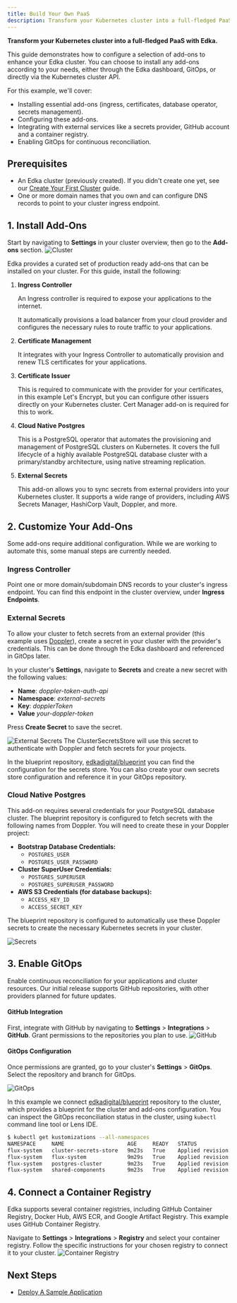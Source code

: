 ```yaml
---
title: Build Your Own PaaS
description: Transform your Kubernetes cluster into a full-fledged PaaS with Edka
---
```


**Transform your Kubernetes cluster into a full-fledged PaaS with Edka.**

This guide demonstrates how to configure a selection of add-ons to enhance your Edka cluster. You can choose to install any add-ons according to your needs, either through the Edka dashboard, GitOps, or directly via the Kubernetes cluster API.

For this example, we'll cover:
- Installing essential add-ons (ingress, certificates, database operator, secrets management).
- Configuring these add-ons.
- Integrating with external services like a secrets provider, GitHub account and a container registry.
- Enabling GitOps for continuous reconciliation.

## Prerequisites

- An Edka cluster (previously created). If you didn't create one yet, see our [Create Your First Cluster](/get-started/create-a-cluster/) guide.
- One or more domain names that you own and can configure DNS records to point to your cluster ingress endpoint.

## 1. Install Add-Ons
Start by navigating to **Settings** in your cluster overview, then go to the **Add-ons** section.
![Cluster](https://assets.edka.io/ek_addons.webp)

Edka provides a curated set of production ready add-ons that can be installed on your cluster. For this guide, install the following:
<Steps>
   <ol>
      <li>
         <strong>Ingress Controller</strong>
         <p>An Ingress controller is required to expose your applications to the internet.</p>
         <p>It automatically provisions a load balancer from your cloud provider and configures the necessary rules to route traffic to your applications.</p>
      </li>
      <li>
         <strong>Certificate Management</strong>
         <p>It integrates with your Ingress Controller to automatically provision and renew TLS certificates for your applications.</p>
      </li>
      <li>
         <strong>Certificate Issuer</strong>
         <p>This is required to communicate with the provider for your certificates, in this example Let's Encrypt, but you can configure other issuers directly on your Kubernetes cluster. Cert Manager add-on is required for this to work.</p>
      </li>
      <li>
         <strong>Cloud Native Postgres</strong>
         <p>This is a PostgreSQL operator that automates the provisioning and management of PostgreSQL clusters on Kubernetes. It covers the full lifecycle of a highly available PostgreSQL database cluster with a primary/standby architecture, using native streaming replication.</p>
      </li>
      <li>
         <strong>External Secrets</strong>
         <p>This add-on allows you to sync secrets from external providers into your Kubernetes cluster. It supports a wide range of providers, including AWS Secrets Manager, HashiCorp Vault, Doppler, and more.</p>
      </li>
   </ol>
</Steps>


## 2. Customize Your Add-Ons
Some add-ons require additional configuration. While we are working to automate this, some manual steps are currently needed.

### Ingress Controller
Point one or more domain/subdomain DNS records to your cluster's ingress endpoint. You can find this endpoint in the cluster overview, under **Ingress Endpoints**.

### External Secrets
To allow your cluster to fetch secrets from an external provider (this example uses [Doppler](https://www.doppler.com/)), create a secret in your cluster with the provider's credentials. This can be done through the Edka dashboard and referenced in GitOps later.

In your cluster's **Settings**, navigate to **Secrets** and create a new secret with the following values:

- **Name**: *doppler-token-auth-api*
- **Namespace**: *external-secrets*
- **Key**: *dopplerToken*
- **Value** *your-doppler-token*

Press **Create Secret** to save the secret.

![External Secrets](https://assets.edka.io/ek_secret_store.webp)
The ClusterSecretsStore will use this secret to authenticate with Doppler and fetch secrets for your projects.

In the blueprint repository, [edkadigital/blueprint](https://github.com/edkadigital/blueprint/blob/main/clusters/resources/clusterone/secrets/cluster-secrets-store.yaml) you can find the configuration for the secrets store. You can also create your own secrets store configuration and reference it in your GitOps repository.

### Cloud Native Postgres
This add-on requires several credentials for your PostgreSQL database cluster. The blueprint repository is configured to fetch secrets with the following names from Doppler. You will need to create these in your Doppler project:

- **Bootstrap Database Credentials:**
  - `POSTGRES_USER`
  - `POSTGRES_USER_PASSWORD`
- **Cluster SuperUser Credentials:**
  - `POSTGRES_SUPERUSER`
  - `POSTGRES_SUPERUSER_PASSWORD`
- **AWS S3 Credentials (for database backups):**
  - `ACCESS_KEY_ID`
  - `ACCESS_SECRET_KEY`

The blueprint repository is configured to automatically use these Doppler secrets to create the necessary Kubernetes secrets in your cluster.

![Secrets](https://assets.edka.io/ek_doppler.webp)

## 3. Enable GitOps
Enable continuous reconciliation for your applications and cluster resources. Our initial release supports GitHub repositories, with other providers planned for future updates.

#### GitHub Integration
First, integrate with GitHub by navigating to **Settings** > **Integrations** > **GitHub**. Grant permissions to the repositories you plan to use.
![GitHub](https://assets.edka.io/ek_github.webp)
#### GitOps Configuration
Once permissions are granted, go to your cluster's **Settings** > **GitOps**. Select the repository and branch for GitOps.

![GitOps](https://assets.edka.io/ek_gitops.webp)

In this example we connect [edkadigital/blueprint](https://github.com/edkadigital/blueprint) repository to the cluster, which provides a blueprint for the cluster and add-ons configuration. You can inspect the GitOps reconciliation status in the cluster, using `kubectl` command line tool or Lens IDE.

```bash
$ kubectl get kustomizations --all-namespaces
NAMESPACE     NAME                    AGE     READY   STATUS
flux-system   cluster-secrets-store   9m23s   True    Applied revision: refs/heads/main@sha1:c97b810d9d8d0ffc5f70c80a23fe252e7bf13bc7
flux-system   flux-system             9m29s   True    Applied revision: refs/heads/main@sha1:c97b810d9d8d0ffc5f70c80a23fe252e7bf13bc7
flux-system   postgres-cluster        9m23s   True    Applied revision: refs/heads/main@sha1:c97b810d9d8d0ffc5f70c80a23fe252e7bf13bc7
flux-system   shared-components       9m23s   True    Applied revision: refs/heads/main@sha1:c97b810d9d8d0ffc5f70c80a23fe252e7bf13bc7
```

## 4. Connect a Container Registry
Edka supports several container registries, including GitHub Container Registry, Docker Hub, AWS ECR, and Google Artifact Registry. This example uses GitHub Container Registry.

Navigate to **Settings** > **Integrations** > **Registry** and select your container registry. Follow the specific instructions for your chosen registry to connect it to your cluster.
![Container Registry](https://assets.edka.io/ek_registry_mk1.webp)

## Next Steps
- [Deploy A Sample Application](/get-started/deploy-a-sample-app/)